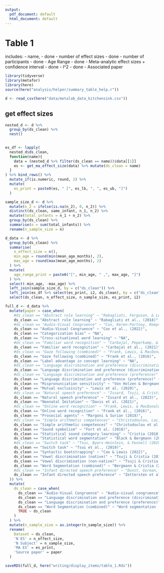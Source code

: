 ```yaml
---
output:
  pdf_document: default
  html_document: default
---
```


# Table 1

includes: 
- name, - done
- number of effect sizes - done
- number of participants - done
- Age Range - done
- Meta-analytic effect sizes + confidence interval - done
- I^2 - done
- Associated paper

```r
library(tidyverse)
library(metafor)
library(here)
source(here("analysis/helper/summary_table_help.r"))

d <- read_csv(here("data/metalab_data_kitchensink.csv")) 

```

## get effect sizes 

```r
nested_d <- d %>% 
  group_by(ds_clean) %>% 
  nest() 
  

es_df <- lapply(
  nested_d$ds_clean, 
  function(name){
    data = (nested_d %>% filter(ds_clean == name))$data[[1]]
    es <- get_ma_effect_size(data) %>% mutate(ds_clean = name)
  }
) %>% bind_rows() %>% 
  mutate_if(is.numeric, round, 2) %>% 
  mutate(
    es_print = paste0(es, " [", es_lb, ", ", es_ub, "]")
  )
```


```r
sample_size_d <- d %>% 
  mutate(n_2 = ifelse(is.na(n_2), 0, n_2)) %>% 
  distinct(ds_clean, same_infant, n_1, n_2) %>% 
  mutate(total_infants = n_1 + n_2) %>% 
  group_by(ds_clean) %>% 
  summarise(n = sum(total_infants)) %>% 
  rename(n_sample_size = n)

d_data <- d %>% 
  group_by(ds_clean) %>% 
  summarise(
    n_effect_size = n(), 
    min_age = round(min(mean_age_months), 2), 
    max_age = round(max(mean_age_months), 2)
  ) %>% 
  mutate(
    age_range_print = paste0("[", min_age, " ,", max_age, "]")
  ) %>% 
  select(-min_age, -max_age) %>% 
  left_join(sample_size_d, by = c("ds_clean")) %>% 
  left_join(es_df %>% select(es_print, i2, ds_clean), by = c("ds_clean")) %>% 
  select(ds_clean, n_effect_size, n_sample_size, es_print, i2)

full_d <- d_data %>% 
  mutate(paper = case_when(
    #ds_clean == "Abstract rule learning" ~ "Rabagliati, Ferguson, & Lew-Williams (2018)", 
    ds_clean == "Abstract rule learning" ~ "Rabagliati et al., (2018)", 
    #ds_clean == "Audio-Visual Congruence" ~ "Cox, Keren-Portnoy, Roepstorff, & Fusaroli (2022)",
    ds_clean == "Audio-Visual Congruence" ~ "Cox et al., (2022)",
    ds_clean == "Categorization bias" ~ "NA", 
    ds_clean == "Cross-situational word learning" ~ "NA", 
    #ds_clean == "Familiar word recognition" ~ "Carbajal, Peperkamp, & Tsuji (2021)", 
    ds_clean == "Familiar word recognition" ~ "Carbajal et al., (2021)", 
    #ds_clean == "Gaze following (combined)" ~ "Frank, Lewis, & MacDonald (2016)", 
    ds_clean == "Gaze following (combined)" ~ "Frank et al., (2016)", 
    ds_clean == "Label advantage in concept learning" ~ "NA",
    #ds_clean == "Language discrimination and preference (discrimination)" ~ "Gasparini, Langus, Tsuji, & Boll-Avetisyan (2021)", 
    ds_clean == "Language discrimination and preference (discrimination)" ~ "Gasparini et al., (2021)", 
    #ds_clean == "Language discrimination and preference (preference)" ~ "Gasparini, Langus, Tsuji, & Boll-Avetisyan (2021)", 
    ds_clean == "Language discrimination and preference (preference)" ~ "Gasparini et al., (2021)", 
    ds_clean == "Mispronunciation sensitivity" ~ "Von Holzen & Bergmann (2021)", 
    ds_clean == "Mutual exclusivity" ~ "Lewis et al. (2020)", 
    #ds_clean == "Natural speech preference" ~ "Issard, Tsuji, & Cristia (2023)", 
    ds_clean == "Natural speech preference" ~ "Issard et al., (2023)", 
    ds_clean == "Neonatal Imitation" ~ "Davis et al. (2021)", 
    #ds_clean == "Online word recognition" ~ "Frank, Lewis, & MacDonald (2016)", 
    ds_clean == "Online word recognition" ~ "Frank et al., (2016)", 
    ds_clean == "Prosocial agents" ~ "Margoni & Surian (2018)", 
    #ds_clean == "Simple arithmetic competences" ~ "Christodoulou, Lac, & Moore (2017)", 
    ds_clean == "Simple arithmetic competences" ~ "Christodoulou et al., (2017)", 
    ds_clean == "Sound symbolism" ~ "Fort et al. (2018)", 
    ds_clean == "Statistical sound category learning" ~ "Cristia (2018)", 
    ds_clean == "Statistical word segmentation" ~ "Black & Bergmann (2017)", 
    #ds_clean == "Switch task" ~ "Tsui, Byers-Heinlein, & Fennell (2019)", 
    ds_clean == "Switch task" ~ "Tsui et al., (2019)", 
    ds_clean == "Syntactic bootstrapping" ~ "Cao & Lewis (2022)", 
    ds_clean == "Vowel discrimination (native)" ~ "Tsuji & Cristia (2014)", 
    ds_clean == "Vowel discrimination (non-native)" ~ "Tsuji & Cristia (2014)", 
    ds_clean == "Word Segmentation (combined)" ~ "Bergmann & Cristia (2016)", 
    #ds_clean == "Infant directed speech preference" ~ "Dunst, Gorman, & Hamby (2012); Zettersten et al., (2023)",
    ds_clean == "Infant directed speech preference" ~ "Zettersten et al., (2023)"
  )) %>% 
  mutate(
    ds_clean = case_when(
      ds_clean == "Audio-Visual Congruence" ~ "Audio-visual congruence" , 
      ds_clean == "Language discrimination and preference (discrimination)" ~ "Language discrimination", 
      ds_clean == "Language discrimination and preference (preference)" ~ "Language preference",
      ds_clean == "Word Segmentation (combined)" ~ "Word segmentation (combined)", 
      TRUE ~ ds_clean
    )
  ) %>% 
  mutate(n_sample_size = as.integer(n_sample_size)) %>% 
  rename(
    Dataset = ds_clean, 
    'N ES' = n_effect_size, 
    'N Subject' = n_sample_size, 
    'MA ES' = es_print, 
    'Source paper' = paper
  ) 
```

```r
saveRDS(full_d, here("writing/display_items/table_1.Rds"))
```


